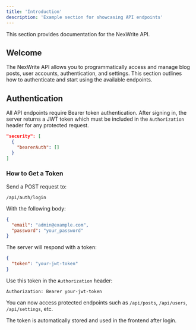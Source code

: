 ```yaml
---
title: 'Introduction'
description: 'Example section for showcasing API endpoints'
---
```


<Note>
  This section provides documentation for the NexWrite API.
</Note>

## Welcome

The NexWrite API allows you to programmatically access and manage blog posts, user accounts, authentication, and settings. This section outlines how to authenticate and start using the available endpoints.

## Authentication

All API endpoints require Bearer token authentication. After signing in, the server returns a JWT token which must be included in the `Authorization` header for any protected request.

```json
"security": [
  {
    "bearerAuth": []
  }
]
```

### How to Get a Token

Send a POST request to:
```
/api/auth/login
```

With the following body:
```json
{
  "email": "admin@example.com",
  "password": "your_password"
}
```

The server will respond with a token:
```json
{
  "token": "your-jwt-token"
}
```

Use this token in the `Authorization` header:
```http
Authorization: Bearer your-jwt-token
```

You can now access protected endpoints such as `/api/posts`, `/api/users`, `/api/settings`, etc.

<Note>
The token is automatically stored and used in the frontend after login.
</Note>

